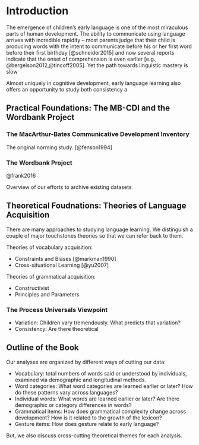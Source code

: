 # Introduction {#intro}

The emergence of children's early language is one of the most miraculous parts of human development. The ability to communicate using language arrives with incredible rapidity -- most parents judge that their child is producing words with the intent to communicate before his or her first word before their first birthday [@schneider2015] and now several reports indicate that the onset of comprehension is even earlier [e.g., @bergelson2012,@tincoff2005]. Yet the path towards linguistic mastery is slow 

Almost uniquely in cognitive development, early language learning also offers an opportunity to study both consistency a

## Practical Foundations: The MB-CDI and the Wordbank Project

### The MacArthur-Bates Communicative Development Inventory

The original norming study. [@fenson1994]


### The Wordbank Project

@frank2016

Overview of our efforts to archive existing datasets 

## Theoretical Foudnations: Theories of Language Acquisition

There are many approaches to studying language learning. We distinguish a couple of major touchstones theories so that we can refer back to them.

Theories of vocabulary acquisition:

+ Constraints and Biases [@markman1990]
+ Cross-situational Learning [@yu2007]

Theories of grammatical acquisition:

+ Constructivist
+ Principles and Parameters


### The Process Universals Viewpoint

+ Variation: Children vary tremendously. What predicts that variation? 
+ Consistency: Are there theoretical 

## Outline of the Book

Our analyses are organized by different ways of cutting our data:

+ Vocabulary: total numbers of words said or understood by individuals, examined via demographic and longitudinal methods.
+ Word categories: What word categories are learned earlier or later? How do these patterns vary across languages?
+ Individual words: What words are learned earlier or later? Are there demographic or category differences in words? 
+ Grammatical items: How does grammatical complexity change across development? How is it related to the growth of the lexicon?
+ Gesture items: How does gesture relate to early language?

But, we also discuss cross-cutting theoretical themes for each analysis. 


